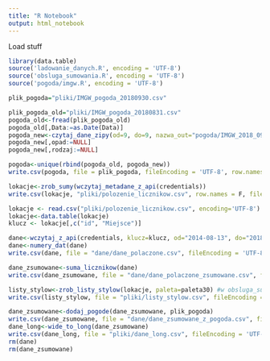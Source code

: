 ```yaml
---
title: "R Notebook"
output: html_notebook
---
```


Load stuff

```r
library(data.table)
source('ladowanie_danych.R', encoding = 'UTF-8')
source('obsluga_sumowania.R', encoding = 'UTF-8')
source('pogoda/imgw.R', encoding = 'UTF-8')
```

```r
plik_pogoda="pliki/IMGW_pogoda_20180930.csv"
```

```r
plik_pogoda_old="pliki/IMGW_pogoda_20180831.csv"
pogoda_old<-fread(plik_pogoda_old)
pogoda_old[,Data:=as.Date(Data)]
pogoda_new<-czytaj_dane_zipy(od=9, do=9, nazwa_out="pogoda/IMGW_2018_09.csv")
pogoda_new[,opad:=NULL]
pogoda_new[,rodzaj:=NULL]

pogoda<-unique(rbind(pogoda_old, pogoda_new))
write.csv(pogoda, file = plik_pogoda, fileEncoding = 'UTF-8', row.names = F)

```

```r
lokacje<-zrob_sumy(wczytaj_metadane_z_api(credentials))
write.csv(lokacje, "pliki/polozenie_licznikow.csv", row.names = F, fileEncoding = 'UTF-8')
```


```r
lokacje <- read.csv("pliki/polozenie_licznikow.csv", encoding='UTF-8')
lokacje<-data.table(lokacje)
klucz <- lokacje[,c("id", "Miejsce")]

```

```r
dane<-wczytaj_z_api(credentials, klucz=klucz, od="2014-08-13", do="2018-10-25", miasto="Warszawa")
dane<-numery_dat(dane)
write.csv(dane, file = "dane/dane_polaczone.csv", fileEncoding = 'UTF-8')
```

```r
dane_zsumowane<-suma_licznikow(dane)
write.csv(dane_zsumowane, file = "dane/dane_polaczone_zsumowane.csv", fileEncoding = 'UTF-8')
```

```r
listy_stylow<-zrob_listy_stylow(lokacje, paleta=paleta30) #w obsluga_sumowania
write.csv(listy_stylow, file = "pliki/listy_stylow.csv", fileEncoding = 'UTF-8', row.names = F)
```

```r
dane_zsumowane<-dodaj_pogode(dane_zsumowane, plik_pogoda)
write.csv(dane_zsumowane, file = "dane/dane_zsumowane_z_pogoda.csv", fileEncoding = 'UTF-8')
dane_long<-wide_to_long(dane_zsumowane)
write.csv(dane_long, file = "pliki/dane_long.csv", fileEncoding = 'UTF-8')
rm(dane)
rm(dane_zsumowane)
```
